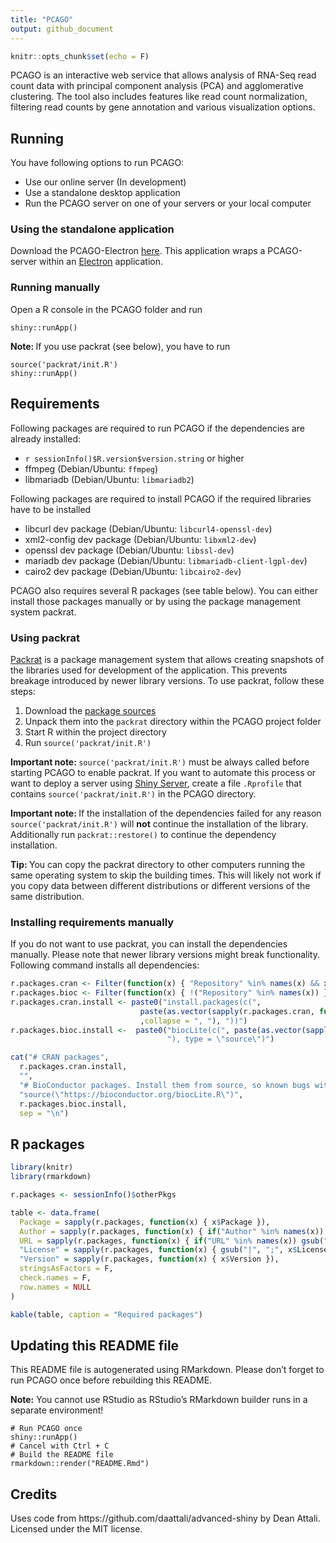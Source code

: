 ```yaml
---
title: "PCAGO"
output: github_document
---
```


```r
knitr::opts_chunk$set(echo = F)
```

PCAGO is an interactive web service that allows analysis of RNA-Seq read count data with principal component analysis (PCA)
and agglomerative clustering. The tool also includes features like read count normalization, filtering read counts by 
gene annotation and various visualization options.

## Running

You have following options to run PCAGO:

* Use our online server (In development)
* Use a standalone desktop application
* Run the PCAGO server on one of your servers or your local computer

### Using the standalone application

Download the PCAGO-Electron [here](https://github.com/rumangerst/pcago-electron). This application wraps a
PCAGO-server within an [Electron](https://electronjs.org/) application.

### Running manually

Open a R console in the PCAGO folder and run

```
shiny::runApp()
```

**Note: ** If you use packrat (see below), you have to run

```
source('packrat/init.R')
shiny::runApp()
```

## Requirements

Following packages are required to run PCAGO if the dependencies are already installed:

* `r sessionInfo()$R.version$version.string` or higher
* ffmpeg (Debian/Ubuntu: `ffmpeg`)
* libmariadb (Debian/Ubuntu: `libmariadb2`)

Following packages are required to install PCAGO if the required libraries have to be installed

* libcurl dev package (Debian/Ubuntu: `libcurl4-openssl-dev`)
* xml2-config dev package (Debian/Ubuntu: `libxml2-dev`)
* openssl dev package (Debian/Ubuntu: `libssl-dev`)
* mariadb dev package (Debian/Ubuntu: `libmariadb-client-lgpl-dev`)
* cairo2 dev package (Debian/Ubuntu: `libcairo2-dev`)

PCAGO also requires several R packages (see table below). You can either install those packages manually or by using the 
package management system packrat.

### Using packrat

[Packrat](https://rstudio.github.io/packrat/) is a package management system that allows creating snapshots
of the libraries used for development of the application. This prevents breakage introduced by newer library versions.
To use packrat, follow these steps:

1. Download the [package sources](https://github.com/rumangerst/pcago/releases)
2. Unpack them into the `packrat` directory within the PCAGO project folder
3. Start R within the project directory
4. Run `source('packrat/init.R')`

**Important note: ** `source('packrat/init.R')` must be always called before starting PCAGO to enable packrat. If you want to automate this
process or want to deploy a server using [Shiny Server](https://www.rstudio.com/products/shiny/shiny-server/), create a file `.Rprofile` that contains `source('packrat/init.R')` in the PCAGO directory.

**Important note: ** If the installation of the dependencies failed for any reason `source('packrat/init.R')` will **not** continue the installation of the library. Additionally run `packrat::restore()` to continue the dependency installation.

**Tip: ** You can copy the packrat directory to other computers running the same operating system to skip the building times. This will likely not work if you copy data between different distributions or different versions of the same distribution.

### Installing requirements manually

If you do not want to use packrat, you can install the dependencies manually.
Please note that newer library versions might break functionality.
Following command installs all dependencies:

```r

r.packages.cran <- Filter(function(x) { "Repository" %in% names(x) && x$Repository == "CRAN" }, sessionInfo()$otherPkgs)
r.packages.bioc <- Filter(function(x) { !("Repository" %in% names(x)) }, sessionInfo()$otherPkgs)
r.packages.cran.install <- paste0("install.packages(c(",
                             paste(as.vector(sapply(r.packages.cran, function(x) { paste0("\"", x$Package, "\"") }))
                             ,collapse = ", "), "))")
r.packages.bioc.install <-  paste0("biocLite(c(", paste(as.vector(sapply(r.packages.bioc, function(x) { paste0("\"", x$Package, "\"") })), collapse = ", ") ,
                                   "), type = \"source\")")

cat("# CRAN packages",
  r.packages.cran.install,
  "",
  "# BioConductor packages. Install them from source, so known bugs with newer R versions can be avoided.",
  "source(\"https://bioconductor.org/biocLite.R\")",
  r.packages.bioc.install,
  sep = "\n")

```

## R packages

```r

library(knitr)
library(rmarkdown)

r.packages <- sessionInfo()$otherPkgs

table <- data.frame(
  Package = sapply(r.packages, function(x) { x$Package }),
  Author = sapply(r.packages, function(x) { if("Author" %in% names(x)) gsub("\n", " ", x$Author) else "" }),
  URL = sapply(r.packages, function(x) { if("URL" %in% names(x)) gsub("\n", " ", x$URL, fixed = T) else "" }),
  "License" = sapply(r.packages, function(x) { gsub("|", ";", x$License, fixed = T) }),
  "Version" = sapply(r.packages, function(x) { x$Version }),
  stringsAsFactors = F,
  check.names = F,
  row.names = NULL
)

kable(table, caption = "Required packages")

```


## Updating this README file

This README file is autogenerated using RMarkdown. Please don't forget to run PCAGO once before
rebuilding this README.

**Note:** You cannot use RStudio as RStudio's RMarkdown builder runs in a separate environment!

```
# Run PCAGO once
shiny::runApp()
# Cancel with Ctrl + C
# Build the README file
rmarkdown::render("README.Rmd")
```

## Credits

Uses code from https://github.com/daattali/advanced-shiny by Dean Attali. Licensed under the MIT license.
